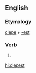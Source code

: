 ==English==

===Etymology===
[[clepe]] + [[-est]]

===Verb===
{{head|en|verb form}}

# {{context|obsolete|lang=en}} {{form of|second-person singular|clepe|lang=en}}

[[hi:clepest]]
